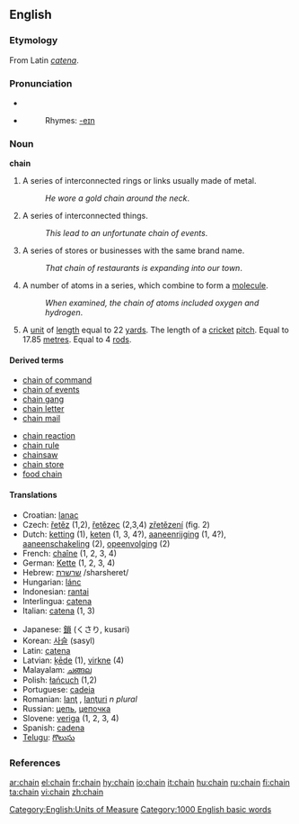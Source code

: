 ==English==

===Etymology===
From Latin ''[[catena]]''.

===Pronunciation===
*{{IPA|/'ʧe:jn/}}
*{{audio|en-us-chain.ogg|Audio (US)}}
*:Rhymes: [[Rhymes:English:-eɪn|-eɪn]]

===Noun===
'''chain'''

# A series of interconnected rings or links usually made of metal.
#: ''He wore a gold chain around the neck''.
# A series of interconnected things.
#: ''This lead to an unfortunate chain of events''.
# A series of stores or businesses with the same brand name.
#: ''That chain of restaurants is expanding into our town''.
# A number of atoms in a series, which combine to form a [[molecule]].
#: ''When examined, the chain of atoms included oxygen and hydrogen''.
# A [[unit]] of [[length]] equal to 22 [[yard]]s. The length of a [[cricket]] [[pitch]]. Equal to 17.85 [[metre]]s. Equal to 4 [[rod]]s.

====Derived terms====
{{top2}}
*[[chain of command]]
*[[chain of events]]
*[[chain gang]]
*[[chain letter]]
*[[chain mail]]
{{mid2}}
*[[chain reaction]]
*[[chain rule]]
*[[chainsaw]]
*[[chain store]]
*[[food chain]]
{{bottom}}

====Translations====
{{top}}
*Croatian: [[lanac]]
*Czech: [[řetěz]] {{m}} (1,2), [[řetězec]] {{m}} (2,3,4) [[zřetězení]] {{n}} (fig. 2)
*Dutch: [[ketting]] {{f}} (1), [[keten]] {{f}} (1, 3, 4?), [[aaneenrijging]] {{f}} (1, 4?), [[aaneenschakeling]] {{f}} (2), [[opeenvolging]] {{f}} (2)
*French: [[chaîne]] {{f}} (1, 2, 3, 4)
*German: [[Kette]] {{f}} (1, 2, 3, 4)
*Hebrew: [[שרשרת]] /sharsheret/
*Hungarian: [[lánc]]
*Indonesian: [[rantai]]
*Interlingua: [[catena]]
*Italian: [[catena#Italian|catena]] {{f}} (1, 3)
{{mid}}
*Japanese: [[鎖]] (くさり, kusari)
*Korean: [[사슬]] (sasyl)
*Latin: [[catena#Latin|catena]]
*Latvian: [[ķēde]] {{f}} (1), [[virkne]] {{f}} (4)
*Malayalam: [[ചങ്ങല]]
*Polish: [[łańcuch]] (1,2)
*Portuguese: [[cadeia]] {{f}}
*Romanian: [[lanţ]] {{n}}, [[lanţuri]] ''n plural''
*Russian: [[цепь]], [[цепочка]]
*Slovene: [[veriga]] {{f}} (1, 2, 3, 4)
*Spanish: [[cadena]]
*[[Telugu]]: [[గొలుసు]]
{{bottom}}

===References===
{{R:Century 1911}}
{{R:Webster 1913}}

[[Category:English:Units of Measure]]
[[Category:1000 English basic words]]

[[ar:chain]]
[[el:chain]]
[[fr:chain]]
[[hy:chain]]
[[io:chain]]
[[it:chain]]
[[hu:chain]]
[[ru:chain]]
[[fi:chain]]
[[ta:chain]]
[[vi:chain]]
[[zh:chain]]